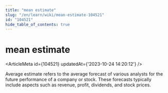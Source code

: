 ```yaml
---
title: "mean estimate"
slug: "/en/learn/wiki/mean-estimate-104521"
id: "104521"
hide_table_of_contents: true
---
```



# mean estimate

<ArticleMeta id={104521} updatedAt={'2023-10-24 14:20:12'} />
<div className='border-solid border-b border-t-0 my-4 border-[var(--ifm-color-gray-300)]' />

Average estimate refers to the average forecast of various analysts for the future performance of a company or stock. These forecasts typically include aspects such as revenue, profit, dividends, and stock prices.
